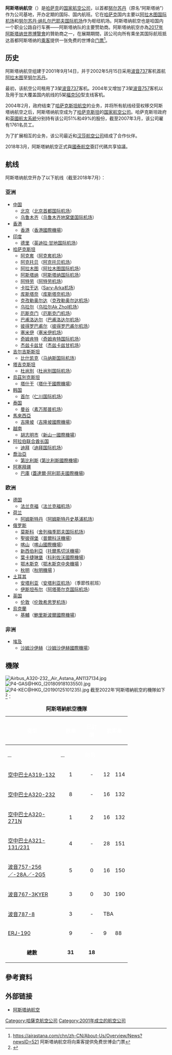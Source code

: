 {{Infobox Airline
| airline        = 阿斯塔纳航空<br/>{{lang|en|Air Astana}}
| image          = Air Astana logo.svg
| image_size     = 
| IATA           = KC 
| ICAO           = KZR 
| callsign       = ASTANALINE 
| founded        = {{Start date and age|2001|9|14}}
| commenced      = {{Start date and age|2002|5|15}}
| ceased         = 
| hubs           = [[阿拉木图国际机场|阿拉木图国际机场]] <br />[[努尔苏丹·纳扎尔巴耶夫国际机场|努尔苏丹·纳扎尔巴耶夫国际机场]]
| secondary_hubs = 
| focus_cities   = 
| frequent_flyer = Nomad Club
| lounge         = 
| alliance       = 
| subsidiaries   = 
| fleet_size     = 38
| destinations   = 64
| parent         = 政府持股51%，[[英國航太系統|英國航太系統]]持股49%
| company_slogan = 来自于欧亚的中心(From the Heart of Eurasia)
| country        = {{KAZ}}
| headquarters   = [[哈萨克|哈萨克]][[阿拉木图|阿拉木图]]
| key_people     = Peter Foster 
| website        = http://www.airastana.com/
}}
'''阿斯塔纳航空'''（{{lang-en|'''Air Astana'''}}）是[[哈萨克|哈萨克]]的[[国家航空公司|国家航空公司]]，以首都[[努尔苏丹|努尔苏丹]]（原名“阿斯塔纳”）作为公司基地，开办定期的国际、国内航班。它在[[哈萨克|哈萨克]]国内主要以[[阿拉木图国际机场|阿拉木图国际机场]]和[[努尔苏丹·纳扎尔巴耶夫国际机场|努尔苏丹·纳扎尔巴耶夫国际机场]]作为枢纽机场。阿斯塔纳航空也是哈国内一个职业公路自行车赛——阿斯塔纳队的主要赞助商。阿斯塔纳航空亦為[[2017年阿斯塔纳世界博覽會|2017年阿斯塔纳世界博覽會]]的贊助商之一，在展期期間，該公司向所有乘坐其国际航班抵达首都阿斯塔纳的[[乘客|乘客]]提供一张免费的世博会[[门票|门票]]<ref>https://airastana.com/chn/zh-CN/About-Us/Overview/News?newsID=521 {{Wayback|url=https://airastana.com/chn/zh-CN/About-Us/Overview/News?newsID=521 |date=20170819234746 }} 阿斯塔纳航空将向乘客提供免费世博会门票</ref>。

== 历史 ==
阿斯塔纳航空组建于2001年9月14日，并于2002年5月15日采用[[波音737|波音737]]客机首航[[阿拉木图|阿拉木图]]至[[努尔苏丹|努尔苏丹]]。

最初，该航空公司租用了3架[[波音737|波音737]]客机。2004年又增加了3架[[波音757|波音757]]客机以及用于加大覆盖国内航线的5架[[福克50|福克50]]型支线客机。

2004年2月，政府结束了[[哈萨克斯坦航空|哈萨克斯坦航空]]的业务，并将所有航线经营权移交阿斯塔纳航空之后，阿斯塔纳航空成为了[[哈萨克斯坦|哈萨克斯坦]]的[[国家航空公司|国家航空公司]]。哈萨克斯坦政府和[[英國航太系統|英國航太系統]]分别持有该公司51%和49%的股份，截至2007年3月，该公司雇有1761名员工。

为了扩展相互的业务，该公司最近和[[汉莎航空公司|汉莎航空公司]]结成了合作伙伴。

2018年3月，阿斯塔納航空正式與[[國泰航空|國泰航空]]簽訂代碼共享協議。

== 航线 ==
阿斯塔纳航空开办了以下航线（截至2018年7月）：
=== 亚洲 ===
* [[中国|中国]]
** [[北京|北京]]（[[北京首都国际机场|北京首都国际机场]]）
** [[乌鲁木齐|乌鲁木齐]]（[[乌鲁木齐地窝堡国际机场|乌鲁木齐地窝堡国际机场]]）
* [[香港|香港]]
** [[香港|香港]]（[[香港國際機場|香港國際機場]]）
* [[印度|印度]]
** [[德里|德里]]（[[英迪拉·甘地国际机场|英迪拉·甘地国际机场]]）
* [[哈萨克斯坦|哈萨克斯坦]]
** [[阿克套|阿克套]]（[[阿克套机场|阿克套机场]]）
** [[阿克托贝|阿克托贝]]（[[阿克托贝机场|阿克托贝机场]]）
** [[阿拉木图|阿拉木图]]（[[阿拉木图国际机场|阿拉木图国际机场]]）
** [[阿斯塔纳|阿斯塔纳]]（[[阿斯塔纳国际机场|阿斯塔纳国际机场]]）
** [[阿特劳|阿特劳]]（[[阿特劳机场|阿特劳机场]]）
** [[卡拉干达|卡拉干达]]（[[Sary-Arka机场|Sary-Arka机场]]）
** [[库斯塔奈|库斯塔奈]]（[[库斯塔奈机场|库斯塔奈机场]]）
** [[克孜勒奥尔达|克孜勒奥尔达]]（[[克孜勒奥尔达机场|克孜勒奥尔达机场]]）
** [[乌拉尔|乌拉尔]]（[[乌拉尔Ak_Zhol机场|乌拉尔Ak Zhol机场]]）
** [[厄斯克门|厄斯克门]]（[[厄斯克门机场|厄斯克门机场]]）
** [[巴甫洛达尔|巴甫洛达尔]]（[[巴甫洛达尔机场|巴甫洛达尔机场]]）
** [[彼得罗巴甫尔|彼得罗巴甫尔]]（[[彼得罗巴甫尔机场|彼得罗巴甫尔机场]]）
** [[塞米伊|塞米伊]]（[[塞米伊机场|塞米伊机场]]）
** [[奇姆肯特|奇姆肯特]]（[[奇姆肯特国际机场|奇姆肯特国际机场]]）
** [[杰兹卡兹甘|杰兹卡兹甘]]（[[杰兹卡兹甘机场|杰兹卡兹甘机场]]）
* [[吉尔吉斯斯坦|吉尔吉斯斯坦]]
** [[比什凯克|比什凯克]]（[[马纳斯国际机场|马纳斯国际机场]]）
* [[塔吉克斯坦|塔吉克斯坦]]
** [[杜尚別|杜尚別]]（[[杜尚別国际机场|杜尚別国际机场]]）
* [[烏茲別克斯坦|烏茲別克斯坦]]
** [[塔什干|塔什干]]（[[塔什干國際機場|塔什干國際機場]]）
* [[韩国|韩国]]
** [[首尔|首尔]]（[[仁川国际机场|仁川国际机场]]）
* [[泰国|泰国]]
** [[曼谷|曼谷]]（[[素万那普机场|素万那普机场]]）
* [[馬來西亞|馬來西亞]]
** [[吉隆坡|吉隆坡]]（[[吉隆坡國際機場|吉隆坡國際機場]]）
* [[越南|越南]]
** [[胡志明市|胡志明市]]（[[新山一國際機場|新山一國際機場]]）
* [[阿拉伯联合酋长国|阿拉伯联合酋长国]]
** [[迪拜|迪拜]]（[[迪拜国际机场|迪拜国际机场]]）
* [[喬治亞|喬治亞]]
** [[第比利斯|第比利斯]] ([[第比利斯國際機場|第比利斯國際機場]])
* [[阿塞拜疆|阿塞拜疆]]
** [[巴庫|巴庫]] ([[蓋達爾·阿利耶夫國際機場|蓋達爾·阿利耶夫國際機場]])

=== 欧洲 ===
* [[德国|德国]]
** [[法兰克福|法兰克福]]（[[法兰克福机场|法兰克福机场]]）
* [[荷兰|荷兰]]
** [[阿姆斯特丹|阿姆斯特丹]]（[[阿姆斯特丹史基浦机场|阿姆斯特丹史基浦机场]]）
* [[俄罗斯|俄罗斯]]
** [[莫斯科|莫斯科]]（[[舍列梅季耶夫国际机场|舍列梅季耶夫国际机场]]）
** [[聖彼得堡|聖彼得堡]]（[[普爾科沃機場|普爾科沃機場]]）
** [[喀山|喀山]]（[[喀山國際機場|喀山國際機場]]）
** [[新西伯利亞|新西伯利亞]]（[[托爾馬切沃機場|托爾馬切沃機場]]）
** [[葉卡捷琳堡|葉卡捷琳堡]]（[[科利佐沃國際機場|科利佐沃國際機場]]）
** [[鄂木斯克|鄂木斯克]]（[https://en.wikipedia.org/wiki/Omsk_Tsentralny_Airport 鄂木斯克中央機場] {{Wayback|url=https://en.wikipedia.org/wiki/Omsk_Tsentralny_Airport |date=20190326190108 }}）
** [[秋明|秋明]]（[https://en.wikipedia.org/wiki/Roshchino_International_Airport 秋明機場] {{Wayback|url=https://en.wikipedia.org/wiki/Roshchino_International_Airport |date=20190327191744 }}）
* [[土耳其|土耳其]]
** [[安塔利亚|安塔利亚]]（[[安塔利亚机场|安塔利亚机场]]）（季節性航班）
** [[伊斯坦布尔|伊斯坦布尔]]（[[阿塔蒂尔克国际机场|阿塔蒂尔克国际机场]]）
* [[英国|英国]]
** [[伦敦|伦敦]]（[[伦敦希思罗机场|伦敦希思罗机场]]）
* [[烏克蘭|烏克蘭]]
** [[基輔|基輔]]（[[鮑里斯波爾國際機場|鮑里斯波爾國際機場]]）

=== 非洲 ===
* [[埃及|埃及]]
** [[沙姆沙伊赫|沙姆沙伊赫]]（[[沙姆沙伊赫國際機場|沙姆沙伊赫國際機場]]）

== 機隊 ==
[[File:Airbus_A320-232,_Air_Astana_AN1137134.jpg|right]]
[[File:P4-GAS@HKG_(20180918103550).jpg|right]]
[[File:P4-KEC@HKG_(20190125101235).jpg|right]]
截至2022年’阿斯塔納航空的機隊如下<ref>{{http://www.airfleets.net/ageflotte/Air%20Astana.htm}}</ref>：
<center>
{| class="toccolours" border="1" cellpadding="4" style="border-collapse:collapse;text-align:center;  margin: 1em auto;"
|+ '''阿斯塔納航空機隊'''
|- bgcolor=082567
! rowspan="2" style="width:150px;" |<span style="color:white;">機型</span>
! rowspan="2" style="width:60px;" |<span style="color:white;">數量</span>
! rowspan="2" style="width:40px;" |<span style="color:white;">已訂購</span>
!! colspan="3" class="unsortable" |<span style="color:white;">載客量</span>
! rowspan="2" | <span style="color:white;">備註</span>
|- bgcolor=082567
! style="width:25px;" | <abbr title="商務"><span style="color:white;">C</span></abbr>
! style="width:25px;" | <abbr title="經濟"><span style="color:white;">Y</span></abbr>
! style="width:25px;" | <span style="color:white;">總數</span>
|-
|[[空中客车A320|空中巴士A319-132]]
|align="center"|1
|align="center"|-
|12
|114
|126
|
|-
|[[空中客车A320|空中巴士A320-232]]
|align="center"|8
|align="center"|-
|16
|132
|148
|
|-
|[[空中客车A320neo系列|空中巴士A320-271N]]
|align="center"|1
|align="center"|2
|16
|132
|148
|
|-
|[[空中客车A320系列|空中巴士A321-131/231]]
|align="center"|4
|align="center"|-
|28
|151
|179
|
|-
|[[波音757|波音757-256／-28A／-2G5]]
|align="center"|5
|align="center"|0
|16
|150
|166
|全數已裝上[[翼尖小翼|翼尖小翼]]
|-
|[[波音767|波音767-3KYER]]
|align="center"|3
|align="center"|0
|30
|190
|220
|P4-KEC為全球最後一架客運版本波音767
|-
|[[波音787|波音787-8]]
|align="center"|3
|align="center"|-
| colspan="3" class="unsortable" |TBA
|将于2019年投入服务
|-
|[[ERJ-170系列|ERJ-190]]
|align="center"|9
|align="center"|-
|9
|88
|97
|
|-
|align="center"|'''總數'''
|align="center"|'''31'''
|align="center"|'''18'''
!colspan="5" class="unsortable"|
|} </center>

== 參考資料 ==
<references/>

== 外部链接 ==
*[http://www.airastana.com 阿斯塔纳航空] {{Wayback|url=http://www.airastana.com/ |date=20090210164847 }}{{en}}
{{IATA成員|獨聯體}}
[[Category:哈薩克航空公司|Category:哈薩克航空公司]]
[[Category:2001年成立的航空公司|Category:2001年成立的航空公司]]